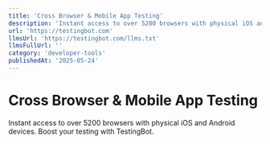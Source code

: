 ```yaml
---
title: 'Cross Browser & Mobile App Testing'
description: 'Instant access to over 5200 browsers with physical iOS and Android devices. Boost your testing with TestingBot.'
url: 'https://testingbot.com'
llmsUrl: 'https://testingbot.com/llms.txt'
llmsFullUrl: ''
category: 'developer-tools'
publishedAt: '2025-05-24'
---
```


# Cross Browser & Mobile App Testing

Instant access to over 5200 browsers with physical iOS and Android devices. Boost your testing with TestingBot.
